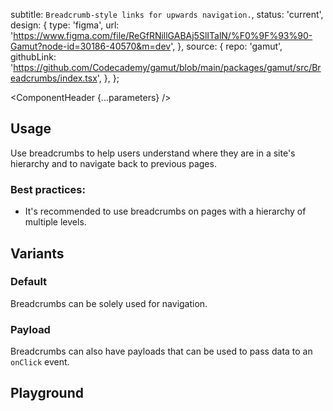


  subtitle: `Breadcrumb-style links for upwards navigation.`,
  status: 'current',
  design: {
    type: 'figma',
    url: 'https://www.figma.com/file/ReGfRNillGABAj5SlITalN/%F0%9F%93%90-Gamut?node-id=30186-40570&m=dev',
  },
  source: {
    repo: 'gamut',
    githubLink:
      'https://github.com/Codecademy/gamut/blob/main/packages/gamut/src/Breadcrumbs/index.tsx',
  },
};

<Meta of={BreadcrumbStories} />

<ComponentHeader {...parameters} />

## Usage

Use breadcrumbs to help users understand where they are in a site's hierarchy and to navigate back to previous pages.

### Best practices:

- It's recommended to use breadcrumbs on pages with a hierarchy of multiple levels.

## Variants

### Default

Breadcrumbs can be solely used for navigation.

<Canvas of={BreadcrumbStories.Default} />

### Payload

Breadcrumbs can also have payloads that can be used to pass data to an `onClick` event.

<Canvas of={BreadcrumbStories.Payload} />

## Playground

<Canvas sourceState="shown" of={BreadcrumbStories.Default} />

<Controls />
